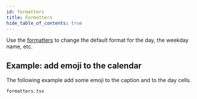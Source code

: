 ```yaml
---
id: formatters
title: Formatters
hide_table_of_contents: true
---
```


Use the [formatters](/api/types/daypickerprops#formatters) to change the default format for the day, the weekday
name, etc.

## Example: add emoji to the calendar

The following example add some emoji to the caption and to the day cells.

```include
formatters.tsx
```
